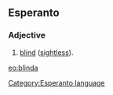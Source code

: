 ==Esperanto==
===Adjective===
# [[blind]] ([[sightless]]).

[[eo:blinda]]
[[Category:Esperanto language]]
{{Universala Vortaro}}